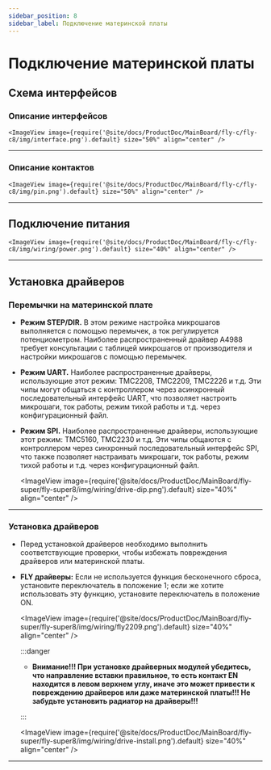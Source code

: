 ```yaml
---
sidebar_position: 8
sidebar_label: Подключение материнской платы
---
```




# Подключение материнской платы

## Схема интерфейсов

### Описание интерфейсов

    <ImageView image={require('@site/docs/ProductDoc/MainBoard/fly-c/fly-c8/img/interface.png').default} size="50%" align="center" />

----

### Описание контактов

    <ImageView image={require('@site/docs/ProductDoc/MainBoard/fly-c/fly-c8/img/pin.png').default} size="50%" align="center" />

---

## Подключение питания

    <ImageView image={require('@site/docs/ProductDoc/MainBoard/fly-c/fly-c8/img/wiring/power.png').default} size="40%" align="center" />

----

## Установка драйверов

### Перемычки на материнской плате

* **Режим STEP/DIR.** В этом режиме настройка микрошагов выполняется с помощью перемычек, а ток регулируется потенциометром. Наиболее распространенный драйвер A4988 требует консультации с таблицей микрошагов от производителя и настройки микрошагов с помощью перемычек.
* **Режим UART.** Наиболее распространенные драйверы, использующие этот режим: TMC2208, TMC2209, TMC2226 и т.д. Эти чипы могут общаться с контроллером через асинхронный последовательный интерфейс UART, что позволяет настроить микрошаги, ток работы, режим тихой работы и т.д. через конфигурационный файл.
* **Режим SPI.** Наиболее распространенные драйверы, использующие этот режим: TMC5160, TMC2230 и т.д. Эти чипы общаются с контроллером через синхронный последовательный интерфейс SPI, что также позволяет настраивать микрошаги, ток работы, режим тихой работы и т.д. через конфигурационный файл.

    <ImageView image={require('@site/docs/ProductDoc/MainBoard/fly-super/fly-super8/img/wiring/drive-dip.png').default} size="40%" align="center" />

----

### Установка драйверов

* Перед установкой драйверов необходимо выполнить соответствующие проверки, чтобы избежать повреждения драйверов или материнской платы.
* **FLY драйверы:** Если не используется функция бесконечного сброса, установите переключатель в положение 1; если же хотите использовать эту функцию, установите переключатель в положение ON.

    <ImageView image={require('@site/docs/ProductDoc/MainBoard/fly-super/fly-super8/img/wiring/fly2209.png').default} size="40%" align="center" />

    :::danger

    * **Внимание!!! При установке драйверных модулей убедитесь, что направление вставки правильное, то есть контакт EN находится в левом верхнем углу, иначе это может привести к повреждению драйверов или даже материнской платы!!! Не забудьте установить радиатор на драйверы!!!**

    :::

    <ImageView image={require('@site/docs/ProductDoc/MainBoard/fly-super/fly-super8/img/wiring/drive-install.png').default} size="40%" align="center" />


----